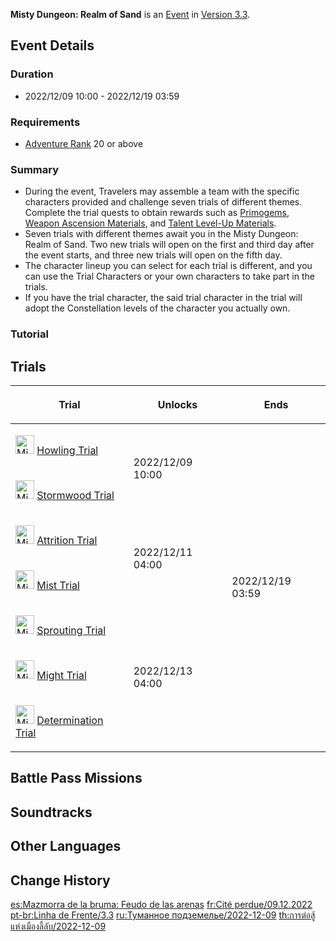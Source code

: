 {{Event Tabs|rootpage=Misty Dungeon/2022-12-09
|subpage1 = Trials
|subpage2 = Characters
|story = 0
}}
{{Event
|name              = Misty Dungeon: Realm of Sand
|image             = Misty Dungeon Realm of Sand.png
|type              = In-Game
|group             = Trial
|time_known        = yes
|time_start        = 2022-12-09 10:00:00
|time_end          = 2022-12-19 03:59:59
|link              = https://www.hoyolab.com/article/14201704
|link2             = 
}}
{{Description|In a forbidden place warded by dust and sand, mysterious foes have assembled lines of fortifications to stop you. Assemble a team, punch through their defenses, and defeat all the foes in your path!}}
'''Misty Dungeon: Realm of Sand''' is an [[Event]] in [[Version 3.3]].

==Event Details==
===Duration===
* 2022/12/09 10:00 - 2022/12/19 03:59

===Requirements===
* [[Adventure Rank]] 20 or above

===Summary===
* During the event, Travelers may assemble a team with the specific characters provided and challenge seven trials of different themes. Complete the trial quests to obtain rewards such as [[Primogem]]s, [[Weapon Ascension Material]]s, and [[Talent Level-Up Material]]s.
* Seven trials with different themes await you in the Misty Dungeon: Realm of Sand. Two new trials will open on the first and third day after the event starts, and three new trials will open on the fifth day.
* The character lineup you can select for each trial is different, and you can use the Trial Characters or your own characters to take part in the trials.
* If you have the trial character, the said trial character in the trial will adopt the Constellation levels of the character you actually own.

===Tutorial===
{{Tutorial
|image1   = Tutorial Misty Dungeon Realm of Sand 1.png
|text1    = In the trials of "Misty Dungeon: Realm of Sand," you must activate all the Ancient Runes within the time limit to unlock the elevator and gain access to the Final Challenge.
|image2   = Tutorial Misty Dungeon Realm of Sand 2.png
|text2    = Ancient Runes are the key to unlocking the Final Challenge. Each trial contains three deactivated Ancient Runes. Interact with these runes to start their respective challenges. Complete the challenges to direct the power of the Ancient Runes to the ruin control array linked to the entrance of the Final Challenge. Once the control array is fully powered up by all the Ancient Runes, you can use it to activate the elevator and reach the Final Challenge.
|image3   = Tutorial Misty Dungeon Realm of Sand 3.png
|text3    = There are also optional Benediction mechanics and challenges within the trials. Complete these challenges to revive all characters in your party, restore their HP, and strengthen Ley Line Disorder effects.
}}

==Trials==
{{Main|Misty Dungeon/2022-12-09/Trials|l1=Trials}}
{| class="article-table"
! Trial !! Unlocks !! Ends
|-
| [[File:Misty Dungeon 2022-12-09 Howling Trial.png|30px]] [[Misty Dungeon/2022-12-09/Trials#Howling Trial|Howling Trial]]
| rowspan = 2 | 2022/12/09 10:00
| rowspan = 7 | 2022/12/19 03:59
|-
| [[File:Misty Dungeon 2022-12-09 Stormwood Trial.png|30px]] [[Misty Dungeon/2022-12-09/Trials#Stormwood Trial|Stormwood Trial]]
|-
| [[File:Misty Dungeon 2022-12-09 Attrition Trial.png|30px]] [[Misty Dungeon/2022-12-09/Trials#Attrition Trial|Attrition Trial]]
| rowspan = 2 | 2022/12/11 04:00
|-
| [[File:Misty Dungeon 2022-12-09 Mist Trial.png|30px]] [[Misty Dungeon/2022-12-09/Trials#Mist Trial|Mist Trial]]
|-
| [[File:Misty Dungeon 2022-12-09 Sprouting Trial.png|30px]] [[Misty Dungeon/2022-12-09/Trials#Sprouting Trial|Sprouting Trial]]
| rowspan = 3 | 2022/12/13 04:00
|-
| [[File:Misty Dungeon 2022-12-09 Might Trial.png|30px]] [[Misty Dungeon/2022-12-09/Trials#Might Trial|Might Trial]]
|-
| [[File:Misty Dungeon 2022-12-09 Determination Trial.png|30px]] [[Misty Dungeon/2022-12-09/Trials#Determination Trial|Determination Trial]]
|}

==Battle Pass Missions==
{{Battle Pass Missions
|name     = Stellar Rivers
|mission1 = {{Color|[Event]}} Complete the Determination Trial during the "Misty Dungeon: Realm of Sand" event
|exp1     = 1,500
}}

==Soundtracks==
{{Soundtracks by Category Table|type=eventgameplay}}

==Other Languages==
{{Other Languages
|en      = Misty Dungeon: Realm of Sand
|zhs     = 迷城战线・沙域篇
|zhs_rm  = Míchéng Zhànxiàn - Shāyù-piān
|zht     = 迷城戰線・沙域篇
|zht_rm  = Míchéng Zhànxiàn - Shāyù-piān
|zh_tl   = Mystical City Battlefront - Sand Realm Arc
|ja      = 迷城戦線・砂域編
|ja_rm   = Meijou Sensen - Sa'iki-hen{{Assumed}}
|ja_tl   = Astray Castle Battlefront - Sand Realm Arc
|ko      = 잃어버린 도시 전선・사막
|ko_tl   = Lost City Frontline - Desert
|es      = Mazmorra de la bruma: Feudo de las arenas
|es_tl   = Dungeon of Mist: {{w|Fief}} of the Sands
|fr      = Cité perdue : Royaume de sable
|fr_tl   = Lost City: Realm of Sand
|ru      = Туманное подземелье: Песчаное царство
|ru_tl   = Misty Dungeon: Sandy Kingdom
|th      = การต่อสู้แห่งเมืองลี้ลับ - แดนทะเลทราย
|th_rm   = 
|th_tl   = 
|vi      = Chiến Tuyến Mê Thành - Chương Sa Mạc
|vi_tl   = 
|de      = Verlorene Stadt an der Front – Reich der Wüste
|de_tl   = Lost City at the Front - Realm of the Desert
|id      = Kota Kabut: Alam Pasir
|id_tl   = Misty City: Realm of Sand
|pt      = Linha de Frente: Reino da Areia
|pt_tl   = 
|tr      = Sisli Zindan: Kum Diyarı
|tr_tl   = 
|it      = Città perduta: Regno della sabbia
|it_tl   = Lost City: Realm of the Sand
}}

==Change History==
{{Change History|3.3}}

[[es:Mazmorra de la bruma: Feudo de las arenas]]
[[fr:Cité perdue/09.12.2022]]
[[pt-br:Linha de Frente/3.3]]
[[ru:Туманное подземелье/2022-12-09]]
[[th:การต่อสู้แห่งเมืองลี้ลับ/2022-12-09]]